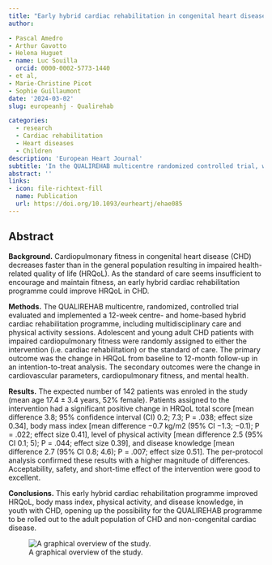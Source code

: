 ```yaml
---
title: "Early hybrid cardiac rehabilitation in congenital heart disease: the QUALIREHAB trial"
author:

- Pascal Amedro
- Arthur Gavotto
- Helena Huguet
- name: Luc Souilla
  orcid: 0000-0002-5773-1440
- et al,
- Marie-Christine Picot
- Sophie Guillaumont
date: '2024-03-02'
slug: europeanhj - Qualirehab

categories:
  - research
  - Cardiac rehabilitation
  - Heart diseases
  - Children
description: 'European Heart Journal'
subtitle: 'In the QUALIREHAB multicentre randomized controlled trial, we aimed to assess the impact of a hybrid centre- and home-based cardiac rehabilitation programme on HRQoL, cardiovascular outcomes, cardiopulmonary fitness, and psychological outcomes, in adolescents and young adults with CHD.'
abstract: ''
links:
- icon: file-richtext-fill
  name: Publication
  url: https://doi.org/10.1093/eurheartj/ehae085
---
```


## Abstract

**Background.** Cardiopulmonary fitness in congenital heart disease (CHD) decreases faster than in the general population resulting in impaired health-related quality of life (HRQoL). As the standard of care seems insufficient to encourage and maintain fitness, an early hybrid cardiac rehabilitation programme could improve HRQoL in CHD.

**Methods.** The QUALIREHAB multicentre, randomized, controlled trial evaluated and implemented a 12-week centre- and home-based hybrid cardiac rehabilitation programme, including multidisciplinary care and physical activity sessions. Adolescent and young adult CHD patients with impaired cardiopulmonary fitness were randomly assigned to either the intervention (i.e. cardiac rehabilitation) or the standard of care. The primary outcome was the change in HRQoL from baseline to 12-month follow-up in an intention-to-treat analysis. The secondary outcomes were the change in cardiovascular parameters, cardiopulmonary fitness, and mental health.

**Results.** The expected number of 142 patients was enroled in the study (mean age 17.4 ± 3.4 years, 52% female). Patients assigned to the intervention had a significant positive change in HRQoL total score [mean difference 3.8; 95% confidence interval (CI) 0.2; 7.3; P = .038; effect size 0.34], body mass index [mean difference −0.7 kg/m2 (95% CI −1.3; −0.1); P = .022; effect size 0.41], level of physical activity [mean difference 2.5 (95% CI 0.1; 5); P = .044; effect size 0.39], and disease knowledge [mean difference 2.7 (95% CI 0.8; 4.6); P = .007; effect size 0.51]. The per-protocol analysis confirmed these results with a higher magnitude of differences. Acceptability, safety, and short-time effect of the intervention were good to excellent.

**Conclusions.** This early hybrid cardiac rehabilitation programme improved HRQoL, body mass index, physical activity, and disease knowledge, in youth with CHD, opening up the possibility for the QUALIREHAB programme to be rolled out to the adult population of CHD and non-congenital cardiac disease.

![A graphical overview of the study.](featured.png){fig-alt=""}

